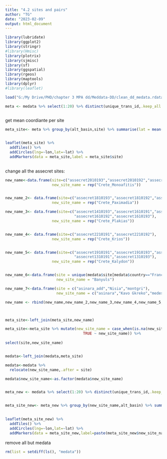 ```yaml
---
title: "4.2 sites and pairs"
author: "TG"
date: "2023-02-09"
output: html_document
---
```



```r
library(lubridate)
library(ggplot2)
library(stringr)
#library(Hmisc)
library(plotrix)
library(sjmisc)
library(sf)
library(ggspatial)
library(rgeos)
library(maptools)
library(dplyr)
#library(leaflet)

load("G:/My Drive/PHD/chapter 3 MPA dd/Meddata-DD/clean_dd_medata.rdata")

```


```r

meta <- medata %>% select(1:20) %>% distinct(unique_trans_id,.keep_all = T)



```

get mean coordiante per site


```r
meta_site<- meta %>% group_by(alt_basin,site) %>% summarise(lat = mean(lat),lon = mean(lon))
 

leaflet(meta_site) %>% 
  addTiles() %>% 
  addCircles(lng=~lon,lat=~lat) %>% 
  addMarkers(data = meta_site,label = meta_site$site)
  
```

change all the assecret sites:


```r

new_name<-data.frame(site=c("assecret2010193","assecret2010192","assecret2010191","assecret1210192","assecret1210191"),
                     new_site_name = rep("Crete_Monoafitis"))


new_name_2<- data.frame(site=c("assecret1810193","assecret1810192","assecret1810191"),
                     new_site_name = rep("Crete_Paximadia"))

new_name_3<- data.frame(site=c("assecret1410193","assecret1610191","assecret1410192","assecret1410191",
                               "assecret1610192","assecret1610193"),
                     new_site_name = rep("Crete_Plakias"))


new_name_4<- data.frame(site=c("assecret2210191","assecret2210192"),
                     new_site_name = rep("Crete_Krios"))


new_name_5<- data.frame(site=c("assecret1910191","assecret1910193","assecret1910192","assecret1310192",
                               "assecret1310191","assecret1310193"),
                     new_site_name = rep("Crete_Kalydon"))


new_name_6<-data.frame(site = unique(medata$site[medata$country=="France"]),
                       new_site_name = "Banyuls")

new_name_7<-data.frame(site = c("asinara_add","Nisia","montgri"),
                       new_site_name = c("asinara","Kavo Gkreko","medes"))

new_name <- rbind(new_name,new_name_2,new_name_3,new_name_4,new_name_5,new_name_6,new_name_7)



meta_site<-left_join(meta_site,new_name)

meta_site<-meta_site %>% mutate(new_site_name = case_when(is.na(new_site_name) ~ site,
                                   TRUE ~ new_site_name)) %>% 
  
select(site,new_site_name)


medata<-left_join(medata,meta_site)

medata<-medata %>% 
  relocate(new_site_name,.after = site) 

medata$new_site_name<-as.factor(medata$new_site_name)


meta_new <- medata %>% select(1:20) %>% distinct(unique_trans_id,.keep_all = T)


meta_site_new<- meta_new %>% group_by(new_site_name,alt_basin) %>% summarise(lat = mean(lat),lon = mean(lon))
 

leaflet(meta_site_new) %>% 
  addTiles() %>% 
  addCircles(lng=~lon,lat=~lat) %>% 
  addMarkers(data = meta_site_new,label=paste(meta_site_new$new_site_name,meta_site_new$alt_basin,sep="_"))

```

remove all but medata

```r
rm(list = setdiff(ls(), "medata"))
```


